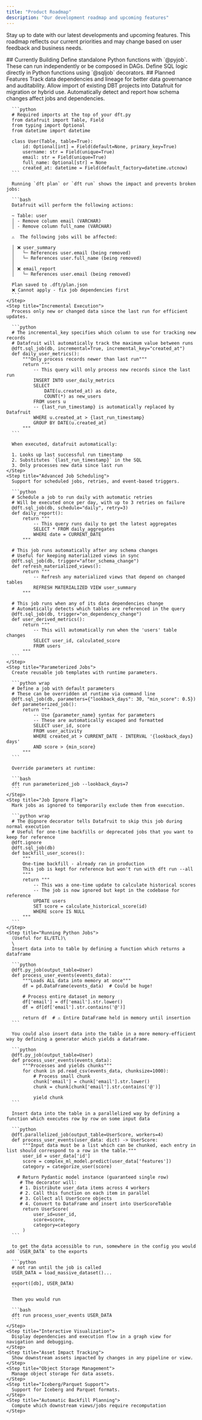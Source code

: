 ```yaml
---
title: "Product Roadmap"
description: "Our development roadmap and upcoming features"
---
```


Stay up to date with our latest developments and upcoming features. This roadmap reflects our current priorities and may change based on user feedback and business needs.

<Update label="In Development" description="Actively being built">
  ## Currently Building

  <Steps>
    <Step title="PyJob">
      Define standalone Python functions with `@pyjob`. These can run independently or be composed in DAGs.
    </Step>
    <Step title="SQLJob">
      Define SQL logic directly in Python functions using `@sqljob` decorators.
    </Step>
  </Steps>
</Update>

<Update label="Planned" description="On our near-term roadmap">
  ## Planned Features

  <Steps>
    <Step title="Lineage Tracking">
      Track data dependencies and lineage for better data governance and auditability.
    </Step>
    <Step title="Backwards compatibility with DBT">
      Allow import of existing DBT projects into Datafruit for migration or hybrid use.
    </Step>
    <Step title="Automatic Impact Analysis">
      Automatically detect and report how schema changes affect jobs and dependencies.

      ```python
      # Required imports at the top of your dft.py
      from datafruit import Table, Field
      from typing import Optional
      from datetime import datetime
      
      class User(Table, table=True):
          id: Optional[int] = Field(default=None, primary_key=True)
          username: str = Field(unique=True)
          email: str = Field(unique=True)
          full_name: Optional[str] = None
          created_at: datetime = Field(default_factory=datetime.utcnow)
      ```

      Running `dft plan` or `dft run` shows the impact and prevents broken jobs:

      ```bash
      Datafruit will perform the following actions:
      
      ~ Table: user
      │ - Remove column email (VARCHAR)
      │ - Remove column full_name (VARCHAR)
      
      ⚠️  The following jobs will be affected:
      
      │ ❌ user_summary
      │   └─ References user.email (being removed)
      │   └─ References user.full_name (being removed)
      │
      │ ❌ email_report  
      │   └─ References user.email (being removed)
      
      Plan saved to .dft/plan.json
      ❌ Cannot apply - fix job dependencies first
      ```
    </Step>
    <Step title="Incremental Execution">
      Process only new or changed data since the last run for efficient updates.

      ```python
      # The incremental_key specifies which column to use for tracking new records
      # Datafruit will automatically track the maximum value between runs
      @dft.sql_job(db, incremental=True, incremental_key="created_at")
      def daily_user_metrics():
          """Only process records newer than last run"""
          return """
              -- This query will only process new records since the last run
              INSERT INTO user_daily_metrics
              SELECT 
                  DATE(u.created_at) as date,
                  COUNT(*) as new_users
              FROM users u
              -- {last_run_timestamp} is automatically replaced by Datafruit
              WHERE u.created_at > {last_run_timestamp}
              GROUP BY DATE(u.created_at)
          """
      ```

      When executed, datafruit automatically:

      1. Looks up last successful run timestamp
      2. Substitutes `{last_run_timestamp}` in the SQL
      3. Only processes new data since last run
    </Step>
    <Step title="Advanced Job Scheduling">
      Support for scheduled jobs, retries, and event-based triggers.

      ```python
      # Schedule a job to run daily with automatic retries
      # Will be executed once per day, with up to 3 retries on failure
      @dft.sql_job(db, schedule="daily", retry=3)
      def daily_report():
          return """
              -- This query runs daily to get the latest aggregates
              SELECT * FROM daily_aggregates 
              WHERE date = CURRENT_DATE
          """
      
      # This job runs automatically after any schema changes
      # Useful for keeping materialized views in sync
      @dft.sql_job(db, trigger="after_schema_change")
      def refresh_materialized_views():
          return """
              -- Refresh any materialized views that depend on changed tables
              REFRESH MATERIALIZED VIEW user_summary
          """
      
      # This job runs when any of its data dependencies change
      # Automatically detects which tables are referenced in the query
      @dft.sql_job(db, trigger="on_dependency_change")
      def user_derived_metrics():
          return """
              -- This will automatically run when the 'users' table changes
              SELECT user_id, calculated_score 
              FROM users
          """
      ```
    </Step>
    <Step title="Parameterized Jobs">
      Create reusable job templates with runtime parameters.

      ```python wrap
      # Define a job with default parameters
      # These can be overridden at runtime via command line
      @dft.sql_job(db, parameters={"lookback_days": 30, "min_score": 0.5})
      def parameterized_job():
          return """
              -- Use {parameter_name} syntax for parameters
              -- These are automatically escaped and formatted
              SELECT user_id, score
              FROM user_activity 
              WHERE created_at > CURRENT_DATE - INTERVAL '{lookback_days} days'
              AND score > {min_score}
          """
      ```

      Override parameters at runtime:

      ```bash
      dft run parameterized_job --lookback_days=7
      ```
    </Step>
    <Step title="Job Ignore Flag">
      Mark jobs as ignored to temporarily exclude them from execution.

      ```python wrap
      # The @ignore decorator tells Datafruit to skip this job during normal execution
      # Useful for one-time backfills or deprecated jobs that you want to keep for reference
      @dft.ignore
      @dft.sql_job(db)
      def backfill_user_scores():
          """
          One-time backfill - already ran in production
          This job is kept for reference but won't run with dft run --all
          """
          return """
              -- This was a one-time update to calculate historical scores
              -- The job is now ignored but kept in the codebase for reference
              UPDATE users 
              SET score = calculate_historical_score(id)
              WHERE score IS NULL
          """
      ```
    </Step>
    <Step title="Running Python Jobs">
      (Useful for EL/ETL)\
      \
      Insert data into to table by defining a function which returns a dataframe

      ```python
      @dft.py_job(output_table=User)
      def process_user_events(events_data):
          """Loads ALL data into memory at once"""
          df = pd.DataFrame(events_data)  # Could be huge!
          
          # Process entire dataset in memory
          df['email'] = df['email'].str.lower()
          df = df[df['email'].str.contains('@')]
          
          return df  # ⚠️ Entire DataFrame held in memory until insertion
      ```

      You could also insert data into the table in a more memory-efficient way by defining a generator which yields a dataframe.

      ```python
      @dft.py_job(output_table=User)
      def process_user_events(events_data):
          """Processes and yields chunks"""
          for chunk in pd.read_csv(events_data, chunksize=1000):
              # Process small chunk
              chunk['email'] = chunk['email'].str.lower()
              chunk = chunk[chunk['email'].str.contains('@')]
              
              yield chunk
      ```

      Insert data into the table in a parallelized way by defining a function which executes row by row on some input data

      ```python
      @dft.parallelized_job(output_table=UserScore, workers=4)
      def process_user_events(user_data: dict) -> UserScore:
          """Input data must be a list which can be chunked, each entry in list should correspond to a row in the table."""
          user_id = user_data['id']
          score = complex_ml_model.predict(user_data['features'])
          category = categorize_user(score)
          
      	# Return Pydantic model instance (guaranteed single row)
         # The decorator will:
         # 1. Distribute user_data items across 4 workers
         # 2. Call this function on each item in parallel  
         # 3. Collect all UserScore objects
         # 4. Convert to DataFrame and insert into UserScoreTable
          return UserScore(
              user_id=user_id,
              score=score,
              category=category
          )
      ```

      to get the data accessible to run, somewhere in the config you would add `USER_DATA` to the exports

      ```python
      # not ran until the job is called
      USER_DATA = load_massive_dataset()...
      
      export([db], USER_DATA)
      ```

      Then you would run

      ```bash
      dft run process_user_events USER_DATA
      ```
    </Step>
    <Step title="Interactive Visualization">
      Display dependencies and execution flow in a graph view for navigation and debugging.
    </Step>
    <Step title="Asset Impact Tracking">
      Show downstream assets impacted by changes in any pipeline or view.
    </Step>
    <Step title="Object Storage Management">
      Manage object storage for data assets.
    </Step>
    <Step title="Iceberg/Parquet Support">
      Support for Iceberg and Parquet formats.
    </Step>
    <Step title="Automatic Backfill Planning">
      Compute which downstream views/jobs require recomputation
    </Step>
  </Steps>
</Update>